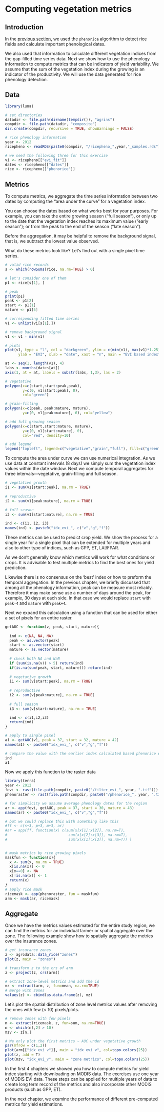 # Computing vegetation metrics

## Introduction

In the [previous section](https://gfc.ucdavis.edu/events/agrin/html/crops/3_rice_mapping.html), we used the `phenorice` algorithm to detect rice fields and calculate important phenological dates. 

We also used that information to calculate different vegetation indices from the gap-filled time series data. Next we show how to use the phenology information to compute metrics that can be indicators of yield variability. We assume that the sum of the vegetation index during the growing is an indicator of the productivity. We will use the data generated for rice phenology detection.

## Data
 
```r
library(luna)

# set directories
datadir <- file.path(dirname(tempdir()), "agrins")
compdir <- file.path(datadir, "composite")
dir.create(compdir, recursive = TRUE, showWarnings = FALSE)

# rice phenology information
year <- 2012
ricepheno <- readRDS(paste0(compdir, "/ricepheno_",year,"_samples.rds"))

# we need the following three for this exercise
vi <- ricepheno[["evi_fit"]]
dates <- ricepheno[["dates"]]
rice <- ricepheno[["phenorice"]]
```

## Metrics 

To compute metrics, we aggregate the time series information between two dates by computing the "area under the curve" for a vegetation index. 

You can choose the dates based on what works best for your purposes. For example, you can take the entire growing season ("full season"), or only up to the date that the vegetation index reaches its maximum value ("early season"); or from the peak to the end of the season ("late season"). 

Before the aggregation, it may be helpful to remove the background signal, that is, we subtract the lowest value observed. 

What do these metrics look like? Let's find out with a single pixel time series.

```r

# valid rice records
s <- which(rowSums(rice, na.rm=TRUE) > 0)

# let's consider one of them
p1 <- rice[s[1], ]

# peak
print(p1)
peak <- p1[2]
start <- p1[1]
mature <- p1[5]

# corresponding fitted time series
v1 <- unlist(vi[s[1],])

# remove background signal
v1 <- v1 - min(v1)

# plots
plot(v1, type = "l", col = "darkgreen", ylim = c(min(v1), max(v1)*1.25), 
      ylab = "EVI", xlab = "date", xaxt = "n", main = "EVI based index")

at <- seq(1, length(v1), 4) 
labs <- months(dates[at])
axis(1, at = at, labels = substr(labs, 1,3), las = 2)

# vegetative
polygon(x=c(start,start:peak,peak), 
        y=c(0, v1[start:peak], 0), 
        col="green")

# grain-filling
polygon(x=c(peak, peak:mature, mature), 
        y=c(0, v1[peak:mature], 0), col="yellow")

# add full growing season
polygon(x=c(start,start:mature, mature), 
        y=c(0, v1[start:mature], 0), 
        col="red", density=10)

# add legend
legend("topleft", legend=c("vegetative","grain","full"), fill=c("green", "yellow", "red"), density=c(NA, NA, 20), bty="n", border="black")
```

To compute the area under curve we can use numerical integration. As we use data at constant intervals (8 days) we simply sum the vegetation index values within the date window. Next we compute temporal aggregates for three intervals---vegetative, grain-filling and full season.     


```r
# vegetative growth
i1 <- sum(v1[start:peak], na.rm = TRUE)
  
# reproductive
i2 <- sum(v1[peak:mature], na.rm = TRUE)
  
# full season
i3 <- sum(v1[start:mature], na.rm = TRUE)

ind <- c(i1, i2, i3)  
names(ind) <- paste0("idx_evi_", c("v","g","f"))
```

These metrics can be used to predict crop yield. We show the process for a single year for a single pixel that can be extended for multiple years and also to other type of indices, such as GPP, ET, LAI/FPAR. 

As we don't generally know which metrics will work for what conditions or crops. It is advisable to test multiple metrics to find the best ones for yield prediction.  

Likewise there is no consensus on the 'best' index or how to preform the temporal aggregation. In the previous chapter, we briefly discussed that among all the phenology information, peak can be measure most reliably. Therefore it may make sense use a number of days around the peak, for example, 30 days at each side. In that case we would replace `start` with `peak-4` and `mature` with `peak+4`. 

Next we expand this calculation using a function that can be used for either a set of pixels for an entire raster.

```r
getAUC <- function(v, peak, start, mature){
  
  ind <- c(NA, NA, NA)
  peak <- as.vector(peak)
  start <- as.vector(start)
  mature <- as.vector(mature)
  
  # check both NA and NaN
  if (sum(is.na(v)) > 5) return(ind)
  if(is.na(sum(peak, start, mature))) return(ind)
  
  # vegetative growth
  i1 <- sum(v[start:peak], na.rm = TRUE)
  
  # reproductive
  i2 <- sum(v[peak:mature], na.rm = TRUE)
    
  # full season
  i3 <- sum(v[start:mature], na.rm = TRUE)

  ind <- c(i1,i2,i3)  
  return(ind)
}

# apply to single pixel
a1 <- getAUC(v1, peak = 37, start = 32, mature = 42)
names(a1) <- paste0("idx_evi_", c("v","g","f"))

# compare the value with the earlier index calculated based phenorice derived dates
ind
a1
```

Now we apply this function to the raster data

```r
library(terra)
year <- 2012
fevi <- rast(file.path(compdir, paste0("/filter_evi_", year, ".tif")))
phenoraster <- rast(file.path(compdir, paste0("/phenorice_", year, ".tif")))

# for simplicity we assume average phenology dates for the region
ar <- app(fevi, getAUC, peak = 37, start = 30, mature = 43)
names(ar) <- paste0("idx_evi_", c("v","g","f"))

# but we could replace this with something like this
#ff <- c(s+3, p+3, m+3, ar)
#ar = app(ff, function(x) c(sum(x[x[1]:x[2]], na.rm=T),
#                            sum(x[x[2]:x[3]], na.rm=T),
#                            sum(x[x[1]:x[3]], na.rm=T)) )
			 

# mask metrics by rice growing pixels
maskfun <- function(x){
  x <- sum(x, na.rm = TRUE) 
  x[is.na(x)] <- 0
  x[x==0] <- NA
  x[!is.na(x)] <- 1
  return(x)
}
# apply rice mask
ricemask <- app(phenoraster, fun = maskfun)
arm <- mask(ar, ricemask)
```


## Aggregate

Once we have the metrics values estimated for the entire study region, we can find the metrics for an individual farmer or spatial aggregate over the zone. The following example show how to spatially aggregate the metrics over the insurance zones.

```r
# get insurance zones
z <- agrodata::data_rice("zones")
plot(z, main = "zones")

# transform z to the crs of arm
z <- project(z, crs(arm))

# extract zone-level metrics and add the id
mz <- extract(arm, z, fun=mean, na.rm=TRUE)
# merge with zones
values(z) <- cbind(as.data.frame(z), mz)
```

Let's plot the spatial distribution of zone level metrics values after removing the ones with few (< 10) pixels/plots.


```r

# remove zones with few pixels
n <- extract(ricemask, z, fun=sum, na.rm=TRUE)
n <- which(n[,2] > 10)
mzv <- z[n,]

# We only plot the first metrics ~ AUC under vegetative growth
par(mfrow = c(1,2))
plot(arm[["idx_evi_v"]], main = "idx_evi_v", col=topo.colors(25))
plot(z, add = T)
plot(mzv, "idx_evi_v", main = "zone metrics", col=topo.colors(25))
```

In the first 4 chapters we showed you how to compute metrics for yield index starting with downloading on MODIS data. The exercises use one year of MODIS EVI data. These steps can be applied for multiple years of data to create long term record of the metrics and also incorporate other MODIS products (such as GPP, ET). 

In the next chapter, we examine the performance of different pre-computed metrics for yield estimations.
